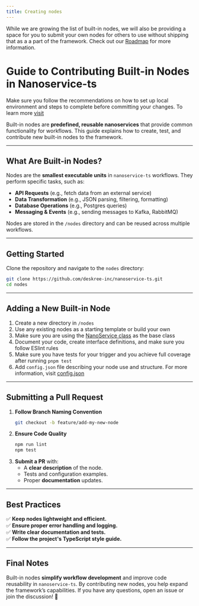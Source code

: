 ```yaml
---
title: Creating nodes
---
```


<Tip> While we are growing the list of built-in nodes, we will also be providing a space for you to submit your own nodes for others to use without shipping that as a a part of the framework. Check out our [Roadmap](https://github.com/orgs/deskree-inc/projects/4/views/2) for more information. </Tip>

# **Guide to Contributing Built-in Nodes in Nanoservice-ts**
<Tip> Make sure you follow the recommendations on how to set up local environment and steps to complete before committing your changes. To learn more [visit](/docs/c/overview/how-to-contribute)</Tip>

Built-in nodes are **predefined, reusable nanoservices** that provide common functionality for workflows. This guide explains how to create, test, and contribute new built-in nodes to the framework.

---

## **What Are Built-in Nodes?**  
Nodes are the **smallest executable units** in `nanoservice-ts` workflows. They perform specific tasks, such as:  
- **API Requests** (e.g., fetch data from an external service) <Icon icon="check" iconType="solid" />  
- **Data Transformation** (e.g., JSON parsing, filtering, formatting)  
- **Database Operations** (e.g., Postgres queries)  
- **Messaging & Events** (e.g., sending messages to Kafka, RabbitMQ)  

Nodes are stored in the `/nodes` directory and can be reused across multiple workflows.

---

## **Getting Started**
Clone the repository and navigate to the `nodes` directory:  
```bash
git clone https://github.com/deskree-inc/nanoservice-ts.git
cd nodes
```

---

## **Adding a New Built-in Node**
1. Create a new directory in `/nodes`  
2. Use any existing nodes as a starting template or build your own  
3. Make sure you are using the [NanoService class](/docs/ref/runner/src/classes/NanoService) as the base class
4. Document your code, create interface definitions, and make sure you follow ESlint rules
5. Make sure you have tests for your trigger and you achieve full coverage after running `pnpm test`
6. Add `config.json` file describing your node use and structure. For more information, visit [config.json](/docs/d/core-concepts/nodes#configuration-config-json)

---

## **Submitting a Pull Request**
1. **Follow Branch Naming Convention**  
   ```bash
   git checkout -b feature/add-my-new-node
   ```
2. **Ensure Code Quality**  
   ```bash
   npm run lint
   npm test
   ```
3. **Submit a PR** with:  
   - A **clear description** of the node.  
   - Tests and configuration examples.  
   - Proper **documentation** updates.  

---

## **Best Practices**
✅ **Keep nodes lightweight and efficient.**  
✅ **Ensure proper error handling and logging.**  
✅ **Write clear documentation and tests.**  
✅ **Follow the project's TypeScript style guide.**  

---

## **Final Notes**
Built-in nodes **simplify workflow development** and improve code reusability in `nanoservice-ts`. By contributing new nodes, you help expand the framework’s capabilities. If you have any questions, open an issue or join the discussion! 🚀  
```